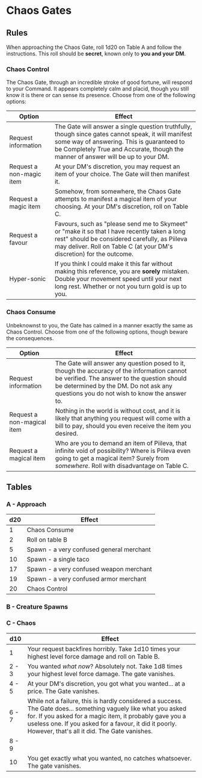 
<Meta title='Tables/Chaos Gates' />

# Chaos Gates

## Rules

When approaching the Chaos Gate, roll 1d20 on Table A and follow the instructions. This roll should be **secret**, known only to **you and your DM**.

### Chaos Control

The Chaos Gate, through an incredible stroke of good fortune, will respond to your Command. It appears completely calm and placid, though you still know 
it is there or can sense its presence. Choose from one of the following options:

<table>
  <thead>
    <tr>
      <th>Option</th>
      <th>Effect</th>
    </tr>
  </thead>
  <tbody>
    <tr>
      <td>Request information</td>
      <td>
        The Gate will answer a single question truthfully, though since gates cannot speak, it will manifest some way of answering. This is guaranteed to be 
        Completely True and Accurate, though the manner of answer will be up to your DM.
      </td>
    </tr>
    <tr>
      <td>Request a non-magic item</td>
      <td>
        At your DM's discretion, you may request an item of your choice. The Gate will then manifest it. 
      </td>
    </tr>
    <tr>
      <td>Request a magic item</td>
      <td>
        Somehow, from somewhere, the Chaos Gate attempts to manifest a magical item of your choosing. At your DM's discretion, roll on Table C. 
      </td>
    </tr>
    <tr>
      <td>Request a favour</td>
      <td>
        Favours, such as "please send me to Skymeet" or "make it so that I have recently taken a long rest" should be considered carefully, as Piileva 
        may deliver. Roll on Table C (at your DM's discretion) for the outcome. 
      </td>
    </tr>
    <tr>
      <td>Hyper-sonic</td>
      <td>
        If you think I could make it this far without making this reference, you are <b>sorely</b> mistaken. Double your movement speed until your next long rest. Whether or not you turn gold is up to you.
      </td>
    </tr>
  </tbody>
</table>

### Chaos Consume

Unbeknownst to you, the Gate has calmed in a manner exactly the same as Chaos Control. Choose from one of the following options, though beware the consequences. 

| Option                     | Effect |
| -                          | -      |
| Request information        | The Gate will answer any question posed to it, though the accuracy of the information cannot be verified. The answer to the question should be determined by the DM. Do not ask any questions you do not wish to know the answer to. |
| Request a non-magical item | Nothing in the world is without cost, and it is likely that anything you request will come with a bill to pay, should you even receive the item you desired. |
| Request a magical item     | Who are you to demand an item of Piileva, that infinite void of possibility? Where is Piileva even going to get a magical item? Surely from _somewhere_. Roll with disadvantage on Table C. |

## Tables

### A - Approach

| d20  | Effect |
| -    | -      |
| 1    | Chaos Consume |
| 2    | Roll on table B |
| 5    | Spawn - a very confused general merchant |
| 10   | Spawn - a single taco |
| 17   | Spawn - a very confused weapon merchant |
| 19   | Spawn - a very confused armor merchant |
| 20   | Chaos Control |

### B - Creature Spawns

### C - Chaos

| d10   | Effect |
| -     | -      |
| 1     | Your request backfires horribly. Take 1d10 times your highest level force damage and roll on Table B. |
| 2 - 3 | You wanted _what now_? Absolutely not. Take 1d8 times your highest level force damage. The gate vanishes. | 
| 4 - 5 | At your DM's discretion, you got what you wanted... at a price. The Gate vanishes. |
| 6 - 7 | While not a failure, this is hardly considered a success. The Gate does... something vaguely like what you asked for. If you asked for a magic item, it probably gave you a useless one. If you asked for a favour, it did it poorly. However, that's all it did. The Gate vanishes. | 
| 8 - 9 | 
| 10    | You get exactly what you wanted, no catches whatsoever. The gate vanishes. |